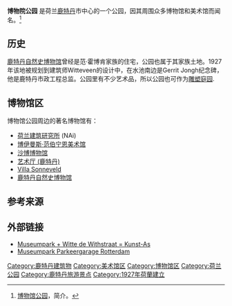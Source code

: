 {{Infobox park
| name           = 博物馆公园<br>Museumpark
| photo          = Museumpark Rotterdam.jpg
| photo_caption  = 2007年的博物馆公园，背景是[[博伊曼斯·范伯宁恩美术馆|博伊曼斯·范伯宁恩美术馆]]
| map            = 
| map_width      = 
| type           = 城市公园
| location       = {{NLD}}[[鹿特丹|鹿特丹]]
| nearest_city   = 
| coords         = 
| area           = 
| created        = {{start date and age|1927}}
| operator       = 
| visitation_num = 
| status         = 
| designation    = 
| open           = 
}}
'''博物院公园''' 是荷兰[[鹿特丹|鹿特丹]]市中心的一个公园，因其周围众多博物馆和美术馆而闻名。<ref>[https://www.paulderuiter.nl/nl/projects/museumpark 博物馆公园]，简介。</ref>

== 历史 ==
[[鹿特丹自然史博物馆|鹿特丹自然史博物馆]]曾经是范·霍博肯家族的住宅，公园也属于其家族土地。1927年该地被规划到建筑师Witteveen的设计中，在水池南边是Gerrit Jongh纪念碑，他是鹿特丹市政工程总监。公园里有不少艺术品，所以公园也可作为[[雕塑庭园|雕塑庭园]].

== 博物馆区 ==
博物馆公园周边的著名博物馆有：
* [[荷兰建筑研究所|荷兰建筑研究所]] (NAi)
* [[博伊曼斯·范伯宁恩美术馆|博伊曼斯·范伯宁恩美术馆]]
* [[沙博博物馆|沙博博物馆]]
* [[艺术厅_(鹿特丹)|艺术厅 (鹿特丹)]]
* [[Villa_Sonneveld|Villa Sonneveld]]
* [[鹿特丹自然史博物馆|鹿特丹自然史博物馆]]

== 参考来源 ==
{{Reflist}}

== 外部链接 ==
{{Commons category|Museumpark Rotterdam}}
* [https://web.archive.org/web/20160422085433/http://www.kunstas.nl/ Museumpark + Witte de Withstraat = Kunst-As]
* [https://web.archive.org/web/20071014194259/http://parkeergarage-museumpark.nl/ Museumpark Parkeergarage Rotterdam]

{{coord|51.913|N|4.474|E|display=title|source:nlwiki}}

[[Category:鹿特丹建筑物|Category:鹿特丹建筑物]]
[[Category:美术馆区|Category:美术馆区]]
[[Category:博物馆区|Category:博物馆区]]
[[Category:荷兰公园|Category:荷兰公园]]
[[Category:鹿特丹旅游景点|Category:鹿特丹旅游景点]]
[[Category:1927年荷蘭建立|Category:1927年荷蘭建立]]